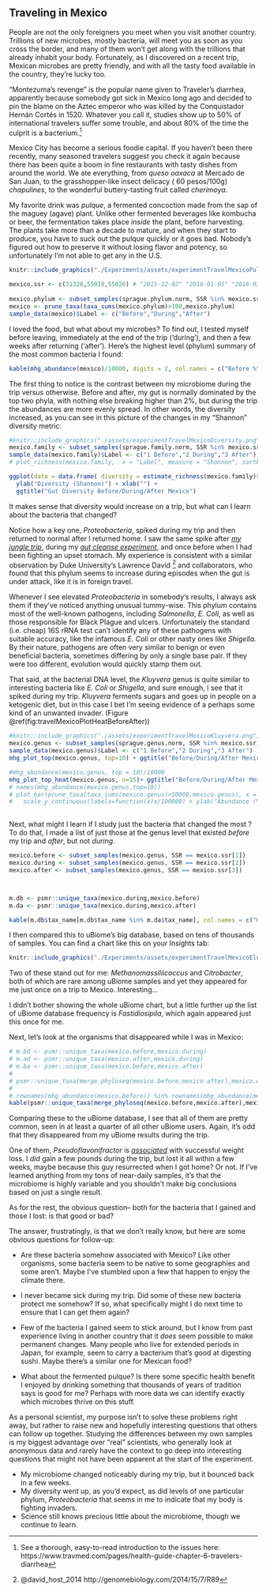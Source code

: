 ## Traveling in Mexico {#experimentMexico}

People are not the only foreigners you meet when you visit another country. Trillions of new microbes, mostly bacteria, will meet you as soon as you cross the border, and many of them won't get along with the trillions that already inhabit your body. Fortunately, as I discovered on a recent trip,  Mexican microbes are pretty friendly, and with all the tasty food available in the country, they're lucky too.

"Montezuma's revenge" is the popular name given to Traveler's diarrhea, apparently because somebody got sick in Mexico long ago and decided to pin the blame on the Aztec emperor who was killed by the Conquistador Hernán Cortés in 1520. Whatever you call it, studies show up to 50% of international travelers suffer some trouble, and about 80% of the time the culprit is a bacterium.^[See a thorough, easy-to-read introduction to the issues here: https://www.travmed.com/pages/health-guide-chapter-6-travelers-diarrhea]

Mexico City has become a serious foodie capital. If you haven't been there recently, many seasoned travelers suggest you check it again because there has been quite a boom in fine restaurants with tasty dishes from around the world. We ate everything, from *queso oaxaca* at Mercado de San Juan, to the grasshopper-like insect delicacy ( 60 pesos/100g) *chapulines*, to the wonderful buttery-tasting fruit called *cherimoya*.

My favorite drink was *pulque*, a fermented concoction made from the sap of the maguey (agave) plant. Unlike other fermented beverages like kombucha or beer, the fermentation takes place *inside* the plant, before harvesting. The plants take more than a decade to mature, and when they start to produce, you have to suck out the pulque quickly or it goes bad. Nobody's figured out how to preserve it without losing flavor and potency, so unfortunately I'm not able to get any in the U.S.


```r
knitr::include_graphics("./Experiments/assets/experimentTravelMexicoPulque.jpg")

mexico.ssr <- c(31328,55019,55026) # "2015-12-02" "2016-01-05" "2016-03-29"
  
mexico.phylum <- subset_samples(sprague.phylum.norm, SSR %in% mexico.ssr)
mexico <- prune_taxa(taxa_sums(mexico.phylum)>100,mexico.phylum)
sample_data(mexico)$Label <- c("Before","During","After")
```




I loved the food, but what about my microbes? To find out, I tested myself before leaving, immediately at the end of the trip ('during'), and then a few weeks after returning ('after'). Here's the highest level (phylum) summary of the most common bacteria I found:

```r

kable(mhg_abundance(mexico)/10000, digits = 2, col.names = c("Before %", "During %", "After %"))

```



The first thing to notice is the contrast between my microbiome during the trip versus otherwise. Before and after, my gut is normally dominated by the top two phyla, with nothing else breaking higher than 2%, but during the trip the abundances are more evenly spread. In other words, the diversity increased, as you can see in this picture of the changes in my "Shannon" diversity metric:


```r
#knitr::include_graphics("./assets/experimentTravelMexicoDiversity.png")
mexico.family <- subset_samples(sprague.family.norm, SSR %in% mexico.ssr)
sample_data(mexico.family)$Label <- c("1 Before","2 During","3 After")
# plot_richness(mexico.family,  x = "Label", measure = "Shannon", sortby = "Date") #+ aes(ymin = 1.0) +geom_bar(stat = "identity")

ggplot(data = data.frame( diversity = estimate_richness(mexico.family)$Shannon, label =  sample_data(mexico.family)$Label), aes(x=label,y=diversity)) + geom_bar(stat="identity") + coord_cartesian(ylim = c(1.5,2)) +
  ylab("Diversity (Shannon)") + xlab("") +
  ggtitle("Gut Diversity Before/During/After Mexico")

```



It makes sense that diversity would increase on a trip, but what can I learn about the bacteria that changed?

Notice how a key one, _Proteobacteria_, spiked during my trip and then returned to normal after I returned home. I saw the same spike after [*my jungle trip*](http://www.ubiomeblog.com/my-microbiome-in-the-jungle/), during my [*gut cleanse experiment*](http://www.ubiomeblog.com/experimenting-with-a-gut-cleanse-by-richard-sprague/), and once before when I had been fighting an upset stomach. My experience is consistent with a similar observation by Duke University's Lawrence David ^[@david_host_2014 http://genomebiology.com/2014/15/7/R89] and collaborators, who found that this phylum seems to increase during episodes when the gut is under attack, like it is in foreign travel.

Whenever I see elevated _Proteobacteria_ in somebody's results, I always ask them if they've noticed anything unusual tummy-wise.  This phylum contains most of the well-known pathogens, including _Salmonella_, _E. Coli_, as well as those responsible for Black Plague and ulcers. Unfortunately the standard (i.e. cheap) 16S rRNA test can't identify any of these pathogens with suitable accuracy, like the infamous _E. Coli_ or other nasty ones like _Shigella._  By their nature, pathogens are often very similar to benign or even beneficial bacteria, sometimes differing by only a single base pair. If they were too different, evolution would quickly stamp them out.

That said, at the bacterial DNA level, the *Kluyvera* genus is quite similar to interesting bacteria like _E. Coli_ or _Shigella_, and sure enough, I see that it spiked during my trip. *Kluyvera* ferments sugars and goes up in people on a ketogenic diet, but in this case I bet I'm seeing evidence of a perhaps some kind of an unwanted invader. (Figure \@ref(fig:travelMexicoPlotHeatBeforeAfter))

```r
#knitr::include_graphics("./assets/experimentTravelMexicoKluyvera.png")
mexico.genus <- subset_samples(sprague.genus.norm, SSR %in% mexico.ssr)
sample_data(mexico.genus)$Label <- c("1 Before","2 During","3 After")
mhg_plot_top(mexico.genus, top=10) + ggtitle("Before/During/After Mexico Travel")
```


```r

#mhg_abundance(mexico.genus, top = 10)/10000
mhg_plot_top_heat(mexico.genus, n=15)+ ggtitle("Before/During/After Mexico Travel")
# names(mhg_abundance(mexico.genus,top=10))
# plot_bar(prune_taxa(taxa_sums(mexico.genus)>50000,mexico.genus), x = "Label", fill = "Genus") +
#   scale_y_continuous(labels=function(x)x/100000) + ylab("Abundance (%)")
               

```


Next, what might I learn if I study just the bacteria that changed the most ? To do that, I made a list of just those at the genus level that existed *before* my trip and *after*, but not *during*.

```r
mexico.before <- subset_samples(mexico.genus, SSR == mexico.ssr[1])
mexico.during <- subset_samples(mexico.genus, SSR == mexico.ssr[2])
mexico.after <- subset_samples(mexico.genus, SSR == mexico.ssr[3])



m.db <- psmr::unique_taxa(mexico.during,mexico.before)
m.da <- psmr::unique_taxa(mexico.during,mexico.after)

kable(m.db$tax_name[m.db$tax_name %in% m.da$tax_name], col.names = c("Unique in Mexico"))

```


I then compared this to uBiome's big database, based on tens of thousands of samples. You can find a chart like this on your Insights tab:



```r
knitr::include_graphics("./Experiments/assets/experimentTravelMexicoElusive.jpg")
```

Two of these stand out for me: _Methanomassiliicoccus_ and _Citrobacter_, both of which are rare among uBiome samples and yet they appeared for me just once on a trip to Mexico. Interesting…

I didn't bother showing the whole uBiome chart, but a little further up the list of uBiome database frequency is *Fastidiosipila*, which again appeared just this once for me.

Next, let's look at the organisms that disappeared while I was in Mexico:

```r
# m.bd <- psmr::unique_taxa(mexico.before,mexico.during)
# m.ad <- psmr::unique_taxa(mexico.after,mexico.during)
# m.ba <- psmr::unique_taxa(mexico.before,mexico.after)
# 
# psmr::unique_taxa(merge_phyloseq(mexico.before,mexico.after),mexico.during)$tax_name %in% rownames(mhg_abundance(mexico.during))
# 
# rownames(mhg_abundance(mexico.before)) %in% rownames(mhg_abundance(mexico.after))
kable(psmr::unique_taxa(merge_phyloseq(mexico.before,mexico.after),mexico.during)$tax_name,col.names = c("Disappeared"))

```

Comparing these to the uBiome database, I see that all of them are pretty common, seen in at least a quarter of all other uBiome users. Again, it's odd that they disappeared from my uBiome results during the trip.

One of them, *Pseudoflavonifractor* is [*associated*](http://journals.plos.org/plosone/article?id=10.1371/journal.pone.0149564) with successful weight loss. I *did* gain a few pounds during the trip, but lost it all within a few weeks, maybe because this guy resurrected when I got home?  Or not. If I've learned anything from my tons of near-daily samples, it's that the microbiome is highly variable and you shouldn't make big conclusions based on just a single result.

As for the rest, the obvious question-- both for the bacteria that I gained and those I lost: is that good or bad?

The answer, frustratingly, is that we don't really know, but here are some obvious questions for follow-up:

-   Are these bacteria somehow associated with Mexico? Like other organisms, some bacteria seem to be native to some geographies and some aren't. Maybe I've stumbled upon a few that happen to enjoy the climate there.

-   I never became sick during my trip. Did some of these new bacteria protect me somehow? If so, what specifically might I do next time to ensure that I can get them again?

-   Few of the bacteria I gained seem to stick around, but I know from past experience living in another country that it *does* seem possible to make permanent changes. Many people who live for extended periods in Japan, for example, seem to carry a bacterium that's good at digesting sushi. Maybe there's a similar one for Mexican food?

-   What about the fermented pulque? Is there some specific health benefit I enjoyed by drinking something that thousands of years of tradition says is good for me? Perhaps with more data we can identify exactly which microbes thrive on this stuff.

As a personal scientist, my purpose isn't to solve these problems right away, but rather to raise new and hopefully interesting questions that others can follow up together. Studying the differences between my own samples is my biggest advantage over "real" scientists, who generally look at anonymous data and rarely have the context to go deep into interesting questions that might not have been apparent at the start of the experiment.


* My microbiome changed noticeably during my trip, but it bounced back in a few weeks.
* My diversity went up, as you'd expect, as did levels of one particular phylum, _Proteobacteria_ that seems in me to indicate that my body is fighting invaders.
* Science still knows precious little about the microbiome, though we continue to learn.

